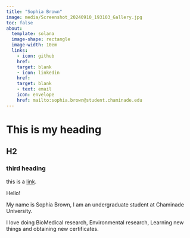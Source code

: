 ```yaml
---
title: "Sophia Brown"
image: media/Screenshot_20240910_193103_Gallery.jpg
toc: false
about: 
  template: solana
  image-shape: rectangle
  image-width: 10em
  links: 
    - icon: github
    href: 
    target: blank
    - icon: linkedin
    href: 
    target: blank
    - text: email
    icon: envelope
    href: mailto:sophia.brown@student.chaminade.edu
---
```


# This is my heading

## H2

### third heading

this is a [link](google.com).

Hello!

My name is Sophia Brown, I am an undergraduate student at Chaminade University.

I love doing BioMedical research, Environmental research, Learning new things and obtaining new certificates.
